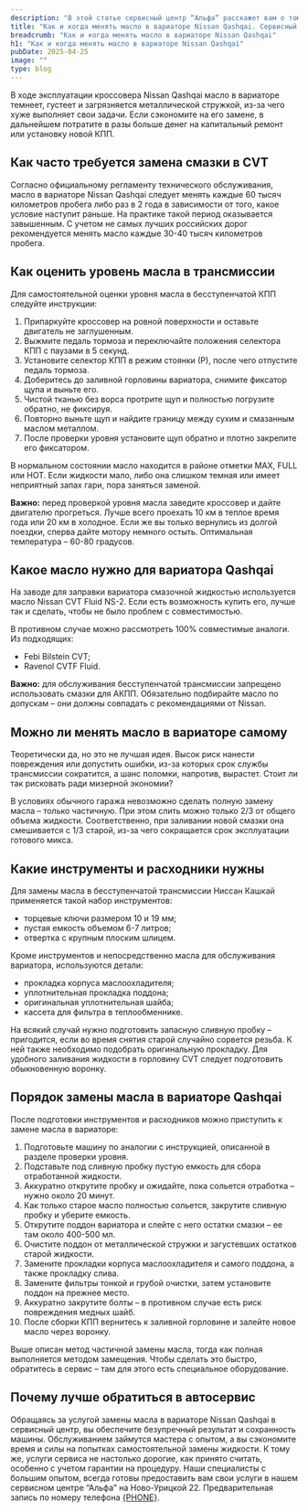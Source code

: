 ```yaml
---
description: "В этой статье сервисный центр “Альфа” расскажет вам о том, как и когда менять масло в вариаторе Ниссан Кашкай"
title: "Как и когда менять масло в вариаторе Nissan Qashqai. Сервисный центр “Альфа”"
breadcrumb: "Как и когда менять масло в вариаторе Nissan Qashqai"
h1: "Как и когда менять масло в вариаторе Nissan Qashqai"
pubDate: 2025-04-25
image: ""
type: blog
---
```


В ходе эксплуатации кроссовера Nissan Qashqai масло в вариаторе темнеет, густеет и загрязняется металлической стружкой, из-за чего хуже выполняет свои задачи. Если сэкономите на его замене, в дальнейшем потратите в разы больше денег на капитальный ремонт или установку новой КПП.

<h2 class="mt-12">Как часто требуется замена смазки в CVT</h2>
Согласно официальному регламенту технического обслуживания, масло в вариаторе Nissan Qashqai следует менять каждые 60 тысяч километров пробега либо раз в 2 года в зависимости от того, какое условие наступит раньше. На практике такой период оказывается завышенным. С учетом не самых лучших российских дорог рекомендуется менять масло каждые 30-40 тысяч километров пробега.

<h2 class="mt-12">Как оценить уровень масла в трансмиссии</h2>
Для самостоятельной оценки уровня масла в бесступенчатой КПП следуйте инструкции:

<ol class="list-decimal ml-5">
  <li>Припаркуйте кроссовер на ровной поверхности и оставьте двигатель не заглушенным.</li>
  <li>Выжмите педаль тормоза и переключайте положения селектора КПП с паузами в 5 секунд.</li>
  <li>Установите селектор КПП в режим стоянки (Р), после чего отпустите педаль тормоза.</li>
  <li>Доберитесь до заливной горловины вариатора, снимите фиксатор щупа и выньте его.</li>
  <li>Чистой тканью без ворса протрите щуп и полностью погрузите обратно, не фиксируя.</li>
  <li>Повторно выньте щуп и найдите границу между сухим и смазанным маслом металлом.</li>
  <li>После проверки уровня установите щуп обратно и плотно закрепите его фиксатором.</li>
</ol>

В нормальном состоянии масло находится в районе отметки MAX, FULL или HOT. Если жидкости мало, либо она слишком темная или имеет неприятный запах гари, пора заняться заменой.

<strong>Важно:</strong> перед проверкой уровня масла заведите кроссовер и дайте двигателю прогреться. Лучше всего проехать 10 км в теплое время года или 20 км в холодное. Если же вы только вернулись из долгой поездки, сперва дайте мотору немного остыть. Оптимальная температура – 60-80 градусов.

<h2 class="mt-12">Какое масло нужно для вариатора Qashqai</h2>
На заводе для заправки вариатора смазочной жидкостью используется масло Nissan CVT Fluid NS-2. Если есть возможность купить его, лучше так и сделать, чтобы не было проблем с совместимостью. 

В противном случае можно рассмотреть 100% совместимые аналоги. Из подходящих:

+ Febi Bilstein CVT;
+ Ravenol CVTF Fluid.

<strong>Важно:</strong> для обслуживания бесступенчатой трансмиссии запрещено использовать смазки для АКПП. Обязательно подбирайте масло по допускам – они должны совпадать с рекомендациями от Nissan.

<h2 class="mt-12">Можно ли менять масло в вариаторе самому</h2>
Теоретически да, но это не лучшая идея. Высок риск нанести повреждения или допустить ошибки, из-за которых срок службы трансмиссии сократится, а шанс поломки, напротив, вырастет. Стоит ли так рисковать ради мизерной экономии?

В условиях обычного гаража невозможно сделать полную замену масла – только частичную. При этом слить можно только 2/3 от общего объема жидкости. Соответственно, при заливании новой смазки она смешивается с 1/3 старой, из-за чего сокращается срок эксплуатации готового микса.

<h2 class="mt-12">Какие инструменты и расходники нужны</h2>
Для замены масла в бесступенчатой трансмиссии Ниссан Кашкай применяется такой набор инструментов:

+ торцевые ключи размером 10 и 19 мм;
+ пустая емкость объемом 6-7 литров;
+ отвертка с крупным плоским шлицем.

Кроме инструментов и непосредственно масла для обслуживания вариатора, используются детали:

+ прокладка корпуса маслоохладителя;
+ уплотнительная прокладка поддона;
+ оригинальная уплотнительная шайба;
+ кассета для фильтра в теплообменнике.

На всякий случай нужно подготовить запасную сливную пробку – пригодится, если во время снятия старой случайно сорвется резьба. К ней также необходимо подобрать оригинальную прокладку. Для удобного заливания жидкости в горловину CVT следует подготовить обыкновенную воронку.

<h2 class="mt-12">Порядок замены масла в вариаторе Qashqai</h2>
После подготовки инструментов и расходников можно приступить к замене масла в вариаторе:

<ol class="list-decimal ml-5">
  <li>Подготовьте машину по аналогии с инструкцией, описанной в разделе проверки уровня.</li>
  <li>Подставьте под сливную пробку пустую емкость для сбора отработанной жидкости.</li>
  <li>Аккуратно открутите пробку и ожидайте, пока сольется отработка – нужно около 20 минут.</li>
  <li>Как только старое масло полностью сольется, закрутите сливную пробку и уберите емкость.</li>
  <li>Открутите поддон вариатора и слейте с него остатки смазки – ее там около 400-500 мл.</li>
  <li>Очистите поддон от металлической стружки и загустевших остатков старой жидкости.</li>
  <li>Замените прокладки корпуса маслоохладителя и самого поддона, а также прокладку слива.</li>
  <li>Замените фильтры тонкой и грубой очистки, затем установите поддон на прежнее место.</li>
  <li>Аккуратно закрутите болты – в противном случае есть риск повреждения медных шайб.</li>
  <li>После сборки КПП вернитесь к заливной горловине и залейте новое масло через воронку.</li>
</ol>

Выше описан метод частичной замены масла, тогда как полная выполняется методом замещения. Чтобы сделать это быстро, обратитесь в сервис – там для этого есть специальное оборудование.

<h2 class="mt-12">Почему лучше обратиться в автосервис</h2>
Обращаясь за услугой замены масла в вариаторе Nissan Qashqai в сервисный центр, вы обеспечите безупречный результат и сохранность машины. Обслуживанием займутся мастера с опытом, а вы сэкономите время и силы на попытках самостоятельной замены жидкости. К тому же, услуги сервиса не настолько дорогие, как принято считать, особенно с учетом гарантии на процедуру. Наши специалисты с большим опытом, всегда готовы предоставить вам свои услуги в нашем сервисном центре “Альфа” на Ново-Урицкой 22. Предварительная запись по номеру телефона <a href={`tel:${phoneFormat(PHONE)}`}>{PHONE}</a>.



